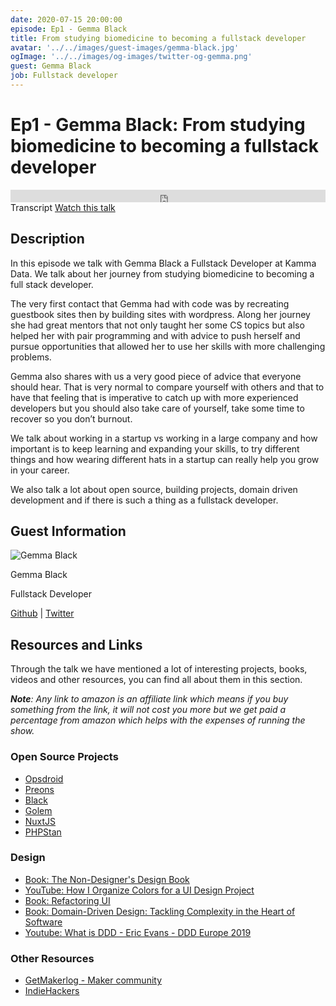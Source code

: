 ```yaml
---
date: 2020-07-15 20:00:00
episode: Ep1 - Gemma Black
title: From studying biomedicine to becoming a fullstack developer
avatar: '../../images/guest-images/gemma-black.jpg'
ogImage: '../../images/og-images/twitter-og-gemma.png'
guest: Gemma Black
job: Fullstack developer
---
```




# Ep1 - Gemma Black: From studying biomedicine to becoming a fullstack developer

<div class="soundcloud-iframe">
    <iframe class="mb-0" width="100%" height="20" scrolling="no" frameborder="no" allow="autoplay" src="https://w.soundcloud.com/player/?url=https%3A//api.soundcloud.com/tracks/860728810&color=%23fc4056&inverse=true&auto_play=false&show_user=true"></iframe>
</div>

<Link class="link-button mr-5" to="/transcripts/ep1-gemma-black/">Transcript</Link>
<a class="link-button" href="https://youtu.be/-PcIdKIho2E">Watch this talk</a>


## Description

In this episode we talk with Gemma Black a Fullstack Developer at Kamma Data. We talk about her journey from studying biomedicine to becoming a full stack developer.

The very first contact that Gemma had with  code was by recreating guestbook sites then by building sites with wordpress. Along her journey she had great mentors that not only taught her some CS topics but also helped her with pair programming and with advice to push herself and pursue opportunities that allowed her to use her skills with more challenging problems.

Gemma also shares with us a very good piece of advice that everyone should hear. That is very normal to compare yourself with others and that  to have that feeling that  is imperative to  catch up with more experienced developers but you should also take care of yourself, take some time to recover so you don’t burnout.

We talk about working in a startup vs working in a large company and how important is to keep learning and expanding your skills, to try different things and  how wearing different hats in a startup can really help you grow in your career.

We also talk a lot about open source, building projects, domain driven development and if there is such a thing as a fullstack developer.

## Guest Information

<div className="episode-card">
    <img src="https://landingintech.com/gemma-black.jpg" alt="Gemma Black" class="guest-avatar" />
    <div className="mx-8 pt-5">
        <p className="episode-title text-xl">Gemma Black</p>
        <p className=''>Fullstack Developer</p>
        <p>
            <a href="https://github.com/gemmadlou"> Github</a> | <a href="https://twitter.com/GemmaBlackUK"> Twitter</a>
        </p>
    </div>
</div>

## Resources and Links

Through the talk we have mentioned a lot of interesting projects, books, videos and other resources, you can find all about them in this section.

_**Note**: Any link to amazon is an affiliate link which means if you buy something from the link, it will not cost you more but we get paid a percentage from amazon which helps with the expenses of running the show._


### Open Source Projects

- [Opsdroid](https://opsdroid.dev)
- [Preons](https://www.preons.co/)
- [Black](https://github.com/psf/black)
- [Golem](https://github.com/golemhq/golem)
- [NuxtJS](https://nuxtjs.org/)
- [PHPStan](https://github.com/phpstan/phpstan)


### Design

- [Book: The Non-Designer's Design Book](https://www.amazon.co.uk/gp/product/0133966151/ref=as_li_tl?ie=UTF8&camp=1634&creative=6738&creativeASIN=0133966151&linkCode=as2&tag=fabiorosado-21&linkId=31dc16e3cf9a974809c950eba29514a2)
- [YouTube: How I Organize Colors for a UI Design Project](https://www.youtube.com/watch?v=9S8LGdpNh4Q)
- [Book: Refactoring UI](https://refactoringui.com/book/)
- [Book: Domain-Driven Design: Tackling Complexity in the Heart of Software](https://www.amazon.co.uk/gp/product/0321125215/ref=as_li_tl?ie=UTF8&camp=1634&creative=6738&creativeASIN=0321125215&linkCode=as2&tag=fabiorosado-21&linkId=7c05484d8284a24ec65d49b25030ef85)
- [Youtube: What is DDD - Eric Evans - DDD Europe 2019 ](https://www.youtube.com/watch?v=pMuiVlnGqjk)

### Other Resources

- [GetMakerlog - Maker community](https://getmakerlog.com/log)
- [IndieHackers](https://www.indiehackers.com/)
